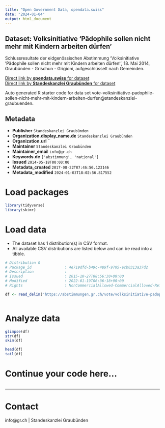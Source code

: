 ```yaml
---
title: "Open Government Data, opendata.swiss"
date: "2024-01-04"
output: html_document
---
```


## Dataset: Volksinitiative 'Pädophile sollen nicht mehr mit Kindern arbeiten dürfen'

Schlussresultate der eidgenössischen Abstimmung 'Volksinitiative 'Pädophile sollen nicht mehr mit Kindern arbeiten dürfen'', 18. Mai 2014, Graubünden - Grischun - Grigioni, aufgeschlüsselt nach Gemeinden.

[Direct link by **opendata.swiss** for dataset](https://opendata.swiss/de/dataset/volksinitiative-padophile-sollen-nicht-mehr-mit-kindern-arbeiten-durfen)<br>
[Direct link by **Standeskanzlei Graubünden** for dataset](https://abstimmungen.gr.ch/vote/volksinitiative-padophile-sollen-nicht-mehr-mit-kindern-arbeiten-durfen/data)

Auto generated R starter code for data set vote-volksinitiative-padophile-sollen-nicht-mehr-mit-kindern-arbeiten-durfen@standeskanzlei-graubuenden.

## Metadata

- **Publisher** `Standeskanzlei Graubünden`
- **Organization.display_name.de** `Standeskanzlei Graubünden`
- **Organization.url** ``
- **Maintainer** `Standeskanzlei Graubünden`
- **Maintainer_email** `info@gr.ch`
- **Keywords.de** `['abstimmung', 'national']`
- **Issued** `2014-05-18T00:00:00`
- **Metadata_created** `2017-08-22T07:46:56.123146`
- **Metadata_modified** `2024-01-03T18:02:56.817552`


# Load packages

```r

library(tidyverse)
library(skimr)

```

# Load data

-   The dataset has 1 distribution(s) in CSV format.
-   All available CSV distributions are listed below and can be read into a tibble.

```r

# Distribution 0
# Package_id               : 4e719dfd-b49c-489f-9705-ecb0313a37d2
# Description              : 
# Issued                   : 2015-10-27T08:56:30+00:00
# Modified                 : 2022-01-19T06:36:18+00:00
# Rights                   : NonCommercialAllowed-CommercialAllowed-ReferenceRequired

df <- read_delim('https://abstimmungen.gr.ch/vote/volksinitiative-padophile-sollen-nicht-mehr-mit-kindern-arbeiten-durfen/data-csv')



```

# Analyze data

```r

glimpse(df)
str(df)
skim(df)

head(df)
tail(df)

```

# Continue your code here...

```r

```

------------------------------------------------------------------------

# Contact

info@gr.ch | Standeskanzlei Graubünden
